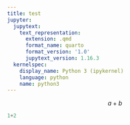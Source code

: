 ```yaml
---
title: test
jupyter:
  jupytext:
    text_representation:
      extension: .qmd
      format_name: quarto
      format_version: '1.0'
      jupytext_version: 1.16.3
  kernelspec:
    display_name: Python 3 (ipykernel)
    language: python
    name: python3
---
```


$$
a+b
$$

```python
1+2
```
